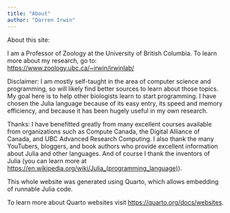 ```yaml
---
title: "About"
author: "Darren Irwin"
---
```


About this site:

I am a Professor of Zoology at the University of British Columbia. To learn more about my research, go to: <https://www.zoology.ubc.ca/~irwin/irwinlab/> 

Disclaimer: I am mostly self-taught in the area of computer science and programming, so will likely find better sources to learn about those topics. My goal here is to help other biologists learn to start programming. I have chosen the Julia language because of its easy entry, its speed and memory efficiency, and because it has been hugely useful in my own research.

Thanks: I have benefitted greatly from many excellent courses available from organizations such as Compute Canada, the Digital Alliance of Canada, and UBC Advanced Research Computing. I also thank the many YouTubers, bloggers, and book authors who provide excellent information about Julia and other languages. And of course I thank the inventors of Julia (you can learn more at <https://en.wikipedia.org/wiki/Julia_(programming_language)>).  


This whole website was generated using Quarto, which allows embedding of runnable Julia code.

To learn more about Quarto websites visit <https://quarto.org/docs/websites>.
